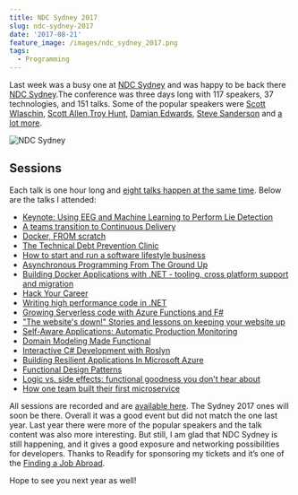 ```yaml
---
title: NDC Sydney 2017
slug: ndc-sydney-2017
date: '2017-08-21'
feature_image: /images/ndc_sydney_2017.png
tags:
  - Programming
---
```

Last week was a busy one at [NDC Sydney](http://ndcsydney.com/) and was happy to be back there [NDC Sydney](/blog/ndc-sydney/).The conference was three days long with 117 speakers, 37 technologies, and 151 talks. Some of the popular speakers were [Scott Wlaschin](https://fsharpforfunandprofit.com/), [Scott Allen](http://odetocode.com/about/scott-allen),[Troy Hunt](https://www.troyhunt.com/), [Damian Edwards](https://twitter.com/DamianEdwards), [Steve Sanderson](http://blog.stevensanderson.com/) and [a lot more](http://ndcsydney.com/speakers/).

![NDC Sydney](/images/ndc_sydney_2017.png)

## Sessions

Each talk is one hour long and [eight talks happen at the same time](http://ndcsydney.com/agenda/). Below are the talks I attended:

-   [Keynote: Using EEG and Machine Learning to Perform Lie Detection](http://ndcsydney.com/talk/keynote-using-eeg-and-machine-learning-to-perform-lie-detection/)
-   [A teams transition to Continuous Delivery](http://ndcsydney.com/talk/a-teams-transition-to-continuous-delivery-1/)
-   [Docker, FROM scratch](http://ndcsydney.com/talk/docker-from-scratch/)
-   [The Technical Debt Prevention Clinic](http://ndcsydney.com/talk/technical-debt/)
-   [How to start and run a software lifestyle business](http://ndcsydney.com/talk/how-to-start-and-run-a-software-lifestyle-business/)
-   [Asynchronous Programming From The Ground Up](http://ndcsydney.com/talk/asynchronous-programming-from-the-ground-up/)
-   [Building Docker Applications with .NET - tooling, cross platform support and migration](http://ndcsydney.com/talk/building-docker-applications-with-net-tooling-cross-platform-support-and-migration/)
-   [Hack Your Career](http://ndcsydney.com/talk/hack_your_career/)
-   [Writing high performance code in .NET](http://ndcsydney.com/talk/writing-high-performance-code-in-net/)
-   [Growing Serverless code with Azure Functions and F#](http://ndcsydney.com/talk/growing-serverless-code-with-azure-functions-and-f/)
-   ["The website's down!" Stories and lessons on keeping your website up](http://ndcsydney.com/talk/the-websites-down-stories-and-lessons-on-keeping-your-website-up/)
-   [Self-Aware Applications: Automatic Production Monitoring](http://ndcsydney.com/talk/self-aware-applications-automatic-production-monitoring/)
-   [Domain Modeling Made Functional](http://ndcsydney.com/talk/domain-modeling-made-functional/)
-   [Interactive C# Development with Roslyn](http://ndcsydney.com/talk/interactive-c-development-with-roslyn/)
-   [Building Resilient Applications In Microsoft Azure](http://ndcsydney.com/talk/building-resilient-applications-in-microsoft-azure/)
-   [Functional Design Patterns](http://ndcsydney.com/talk/functional-design-patterns/)
-   [Logic vs. side effects: functional goodness you don't hear about](http://ndcsydney.com/talk/logic-vs-side-effects-functional-goodness-you-dont-hear-about/)
-   [How one team built their first microservice](http://ndcsydney.com/talk/how-one-team-built-their-first-microservice/)

All sessions are recorded and are [available here](https://vimeo.com/ndcconferences). The Sydney 2017 ones will soon be there. Overall it was a good event but did not match the one last year. Last year there were more of the popular speakers and the talk content was also more interesting. But still, I am glad that NDC Sydney is still happening, and it gives a good exposure and networking possibilities for developers. Thanks to Readify for sponsoring my tickets and it’s one of the [Finding a Job Abroad](/blog/finding-a-job-abroad/).

Hope to see you next year as well!
